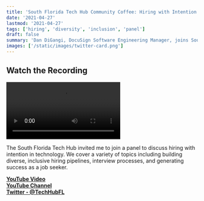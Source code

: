 ```yaml
---
title: 'South Florida Tech Hub Community Coffee: Hiring with Intention Panel Guest'
date: '2021-04-27'
lastmod: '2021-04-27'
tags: ['hiring', 'diversity', 'inclusion', 'panel']
draft: false
summary: 'Dan DiGangi, DocuSign Software Engineering Manager, joins South FL Tech Hub Community Coffee as a panel guest speaker on hiring with intention.'
images: ['/static/images/twitter-card.png']
---
```


## Watch the Recording

<video controls>
  <source
    src="https://www.youtube.com/watch?v=kAlJWs_pqI4"
    type="video/mp4"
  />
</video>

The South Florida Tech Hub invited me to join a panel to discuss hiring with intention in technology. We cover a variety of topics including building diverse, inclusive hiring pipelines, interview processes, and generating success as a job seeker.

<strong><a target="_blank" href="https://youtu.be/kAlJWs_pqI4">YouTube Video</a></strong> \
<strong><a target="_blank" href="https://www.youtube.com/c/TechHubSouthFlorida">YouTube Channel</a></strong> \
<strong><a target="_blank" href="https://twitter.com/TechHubFL">Twitter - @TechHubFL</a></strong>